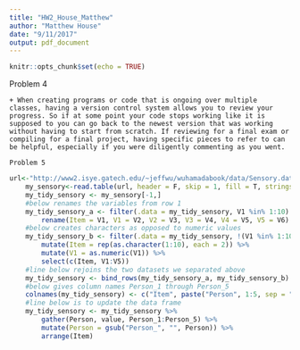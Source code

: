 ```yaml
---
title: "HW2_House_Matthew"
author: "Matthew House"
date: "9/11/2017"
output: pdf_document
---
```


```r
knitr::opts_chunk$set(echo = TRUE)
```

 Problem 4
    
    + When creating programs or code that is ongoing over multiple classes, having a version control system allows you to review your progress. So if at some point your code stops working like it is supposed to you can go back to the newest version that was working without having to start from scratch. If reviewing for a final exam or compiling for a final project, having specific pieces to refer to can be helpful, especially if you were diligently commenting as you went.
    
    Problem 5
  
```r
url<-"http://www2.isye.gatech.edu/~jeffwu/wuhamadabook/data/Sensory.dat"
    my_sensory<-read.table(url, header = F, skip = 1, fill = T, stringsAsFactors = F)
    my_tidy_sensory <- my_sensory[-1,]
    #below renames the variables from row 1 
    my_tidy_sensory_a <- filter(.data = my_tidy_sensory, V1 %in% 1:10) %>%
        rename(Item = V1, V1 = V2, V2 = V3, V3 = V4, V4 = V5, V5 = V6)
    #below creates characters as opposed to numeric values
    my_tidy_sensory_b <- filter(.data = my_tidy_sensory, !(V1 %in% 1:10)) %>%
        mutate(Item = rep(as.character(1:10), each = 2)) %>%
        mutate(V1 = as.numeric(V1)) %>%
        select(c(Item, V1:V5))
    #line below rejoins the two datasets we separated above 
    my_tidy_sensory <- bind_rows(my_tidy_sensory_a, my_tidy_sensory_b)
    #below gives column names Person_1 through Person_5
    colnames(my_tidy_sensory) <- c("Item", paste("Person", 1:5, sep = "_"))
    #line below is to update the data frame
    my_tidy_sensory <- my_tidy_sensory %>%
        gather(Person, value, Person_1:Person_5) %>%
        mutate(Person = gsub("Person_", "", Person)) %>%
        arrange(Item)


```
